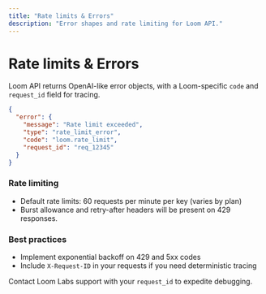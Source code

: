 ```yaml
---
title: "Rate limits & Errors"
description: "Error shapes and rate limiting for Loom API."
---
```


# Rate limits & Errors

Loom API returns OpenAI-like error objects, with a Loom-specific `code` and `request_id` field for tracing.

```json
{
  "error": {
    "message": "Rate limit exceeded",
    "type": "rate_limit_error",
    "code": "loom.rate_limit",
    "request_id": "req_12345"
  }
}
```

### Rate limiting
- Default rate limits: 60 requests per minute per key (varies by plan)
- Burst allowance and retry-after headers will be present on 429 responses.

### Best practices
- Implement exponential backoff on 429 and 5xx codes
- Include `X-Request-ID` in your requests if you need deterministic tracing

<Note>Contact Loom Labs support with your `request_id` to expedite debugging.</Note>
